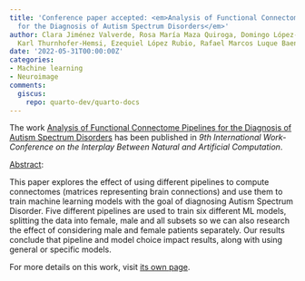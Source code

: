 ```yaml
---
title: 'Conference paper accepted: <em>Analysis of Functional Connectome Pipelines
  for the Diagnosis of Autism Spectrum Disorders</em>'
author: Clara Jiménez Valverde, Rosa María Maza Quiroga, Domingo López-Rodríguez,
  Karl Thurnhofer-Hemsi, Ezequiel López Rubio, Rafael Marcos Luque Baena
date: '2022-05-31T00:00:00Z'
categories:
- Machine learning
- Neuroimage
comments:
  giscus:
    repo: quarto-dev/quarto-docs
---
```


The work <u>Analysis of Functional Connectome Pipelines for the Diagnosis of Autism Spectrum Disorders</u> has been published in <em><em>9th International Work-Conference on the Interplay Between Natural and Artificial Computation</em></em>.

<u>Abstract</u>:



This paper explores the effect of using different pipelines to compute connectomes (matrices representing brain connections) and use them to train machine learning models with the goal of diagnosing Autism Spectrum Disorder. Five different pipelines are used to train six different ML models, splitting the data into female, male and all subsets so we can also research the effect of considering male and female patients separately. Our results conclude that pipeline and model choice impact results, along with using general or specific models.




For more details on this work, visit <a href='/publications/conferences/2022-iwinac'>its own page</a>.
